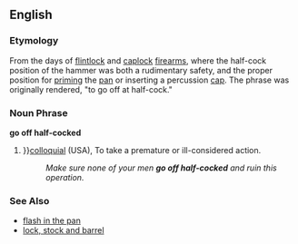 ==English==
=== Etymology ===
From the days of [[flintlock]] and [[caplock]] [[firearm]]s, where the half-cock position of the hammer was both a rudimentary safety, and the proper position for [[prime|priming]] the [[pan]] or inserting a percussion [[cap]].  The phrase was originally rendered, "to go off at half-cock."
=== Noun Phrase ===
'''go off half-cocked'''
# {{idiom}}}}[[colloquial]] (USA),  To take a premature or ill-considered action.
#: ''Make sure none of your men '''go off half-cocked''' and ruin this operation.''


=== See Also ===
*[[flash in the pan]]
*[[lock, stock and barrel]]